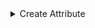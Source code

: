 
<details>
<summary>Create Attribute</summary>
<Tabs>
<TabItem value="go" label="Go">

```go
package main

import (
	"context"
	"log"

	"github.com/opentdf/platform/protocol/go/policy"
	"github.com/opentdf/platform/protocol/go/policy/attributes"
	"github.com/opentdf/platform/protocol/go/policy/namespaces"
	"github.com/opentdf/platform/sdk"
)

func main() {

	platformEndpoint := "http://localhost:9002"

	// Create a new client
	client, err := sdk.New(
		platformEndpoint,
		sdk.WithClientCredentials("opentdf", "secret", nil),
	)

	if err != nil {
		log.Fatal(err)
	}

	// List namespaces to get a namespace ID
	listResponse, err := client.Namespaces.ListNamespaces(context.Background(), &namespaces.ListNamespacesRequest{})
	if err != nil {
		log.Fatalf("failed to list namespaces: %s", err)
	}

	if len(listResponse.GetNamespaces()) == 0 {
		log.Fatal("no namespaces found")
	}

	namespaceID := listResponse.GetNamespaces()[0].GetId()

	// Create a new attribute
	attrRequest := &attributes.CreateAttributeRequest{
		NamespaceId: namespaceID,
		Name:        "role",
		Rule:        policy.AttributeRuleTypeEnum_ATTRIBUTE_RULE_TYPE_ENUM_ANY_OF,
		Values:      []string{"admin", "developer", "guest"},
	}

	attribute, err := client.Attributes.CreateAttribute(context.Background(), attrRequest)
	if err != nil {
		log.Fatal(err)
	}
	log.Printf("Created attribute: %s with ID: %s in namespace: %s\n", "role", attribute.GetAttribute().GetId(), namespaceID)
}
```

</TabItem>
<TabItem value="java" label="Java">

```java
package io.opentdf.platform;
import io.opentdf.platform.sdk.*;

import java.util.concurrent.ExecutionException;

import io.opentdf.platform.policy.AttributeRuleTypeEnum;

import io.opentdf.platform.policy.attributes.*;
import io.opentdf.platform.policy.Attribute;

import java.util.Arrays;

public class CreateAttribute {
    public static void main(String[] args) throws ExecutionException, InterruptedException{

        String clientId = "opentdf";
        String clientSecret = "secret";
        String platformEndpoint = "localhost:8080";

        SDKBuilder builder = new SDKBuilder();
        SDK sdk = builder.platformEndpoint(platformEndpoint)
                .clientSecret(clientId, clientSecret).useInsecurePlaintextConnection(true)
                .build();

        CreateAttributeRequest request = CreateAttributeRequest.newBuilder()
        .setNamespaceId("877990d1-609b-42ab-a273-4253b8b321eb")
        .setName("test")
        .setRule(AttributeRuleTypeEnum.forNumber(AttributeRuleTypeEnum.ATTRIBUTE_RULE_TYPE_ENUM_ALL_OF_VALUE))
        .addAllValues(Arrays.asList("test1", "test2")).build();

        CreateAttributeResponse resp = sdk.getServices().attributes().createAttribute(request).get();

        Attribute attribute = resp.getAttribute();

    }
}
```

</TabItem>
<TabItem value="js" label="Javascript">

```javascript
```

</TabItem>
</Tabs>
</details>